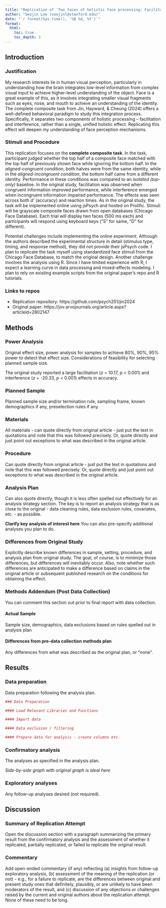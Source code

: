 ```yaml
---
title: "Replication of 'Two faces of holistic face processing: Facilitation and interference underlying part-whole and composite effects' by Jin, Hayward, & Cheung (2024, Journal of Vision)"
author: "Seojin Lee (seojinl@stanford.edu)"
date: "`r format(Sys.time(), '%B %d, %Y')`"
format:
  html:
    toc: true
    toc_depth: 3
---
```


<!-- Replication reports should all use this template to standardize reporting across projects.  These reports will be public supplementary materials that accompany the summary report(s) of the aggregate results. -->

## Introduction

### Justification 
My research interests lie in human visual perception, particularly in understanding how the brain integrates low-level information from complex visual input to achieve higher-level understanding of the object. Face is a great example of this, as it involves integrating smaller visual fragments such as eyes, nose, and mouth to achieve an understanding of the identity. The complete composite task from Jin, Hayward, & Cheung (2024) offers a well-defined behavioral paradigm to study this integration process. Specifically, it separates two components of holistic processing -- facilitation and interference, rather than a single, unified holistic effect. Replicating this effect will deepen my understanding of face perception mechanisms. 

### Stimuli and Procedure
This replication focuses on the **complete composite task**. In the task, participant judged whether the top half of a composite face matched with the top half of previously shown face while ignoring the bottom half. In the *aligned-congruent condition*, both halves were from the same identity, while in the *aligned-incongruent condition*, the bottom half came from a different identity. Performance in these conditions was compared to an *isolated (top-only)* baseline. In the original study, facilitation was observed when congruent information improved performance, while interference emerged when incongruent information impaired performance. The effects was seen across both *d'* (accuracy) and reaction times. As in the original study, the task will be implemented online using jsPsych and hosted on Prolific. Stimuli will be grayscale composite faces drawn from open databases (Chicago Face Database). Each trial will display two faces (500 ms each) and participants will respond using keyboard keys ("S" for same, "D" for different).

Potential challenges include implementing the online experiment. Although the authors described the experimental structure in detail (stimulus type, timing, and response method), they did not provide their jsPsych code. I plan to replicate the task myself using standardized face stimuli from the Chicago Face Database, to match the original design. Another challenge involves the analysis using R. Since I have limited experience with R, I expect a learning curve in data processing and mixed-effects modeling. I plan to rely on existing example scripts from the original paper's repo and R tutorials. 


### Links to repos 
* Replication repository: https://github.com/psych251/jin2024
* Original paper: https://jov.arvojournals.org/article.aspx?articleid=2802147


## Methods

### Power Analysis

Original effect size, power analysis for samples to achieve 80%, 90%, 95% power to detect that effect size.  Considerations of feasibility for selecting planned sample size.

The original study reported a large facilitation (*z* = 10.17, *p* < 0.001) and interference (*z* = -20.33, *p* < 0.001) effects in accuracy. 

### Planned Sample

Planned sample size and/or termination rule, sampling frame, known demographics if any, preselection rules if any.

### Materials

All materials - can quote directly from original article - just put the text in quotations and note that this was followed precisely.  Or, quote directly and just point out exceptions to what was described in the original article.

### Procedure	

Can quote directly from original article - just put the text in quotations and note that this was followed precisely.  Or, quote directly and just point out exceptions to what was described in the original article.

### Analysis Plan

Can also quote directly, though it is less often spelled out effectively for an analysis strategy section.  The key is to report an analysis strategy that is as close to the original - data cleaning rules, data exclusion rules, covariates, etc. - as possible.  

**Clarify key analysis of interest here**  You can also pre-specify additional analyses you plan to do.

### Differences from Original Study

Explicitly describe known differences in sample, setting, procedure, and analysis plan from original study.  The goal, of course, is to minimize those differences, but differences will inevitably occur.  Also, note whether such differences are anticipated to make a difference based on claims in the original article or subsequent published research on the conditions for obtaining the effect.

### Methods Addendum (Post Data Collection)

You can comment this section out prior to final report with data collection.

#### Actual Sample
  Sample size, demographics, data exclusions based on rules spelled out in analysis plan

#### Differences from pre-data collection methods plan
  Any differences from what was described as the original plan, or “none”.


## Results


### Data preparation

Data preparation following the analysis plan.
	
```r
### Data Preparation

#### Load Relevant Libraries and Functions

#### Import data

#### Data exclusion / filtering

#### Prepare data for analysis - create columns etc.
```

### Confirmatory analysis

The analyses as specified in the analysis plan.  

*Side-by-side graph with original graph is ideal here*

### Exploratory analyses

Any follow-up analyses desired (not required).  

## Discussion

### Summary of Replication Attempt

Open the discussion section with a paragraph summarizing the primary result from the confirmatory analysis and the assessment of whether it replicated, partially replicated, or failed to replicate the original result.  

### Commentary

Add open-ended commentary (if any) reflecting (a) insights from follow-up exploratory analysis, (b) assessment of the meaning of the replication (or not) - e.g., for a failure to replicate, are the differences between original and present study ones that definitely, plausibly, or are unlikely to have been moderators of the result, and (c) discussion of any objections or challenges raised by the current and original authors about the replication attempt.  None of these need to be long.
